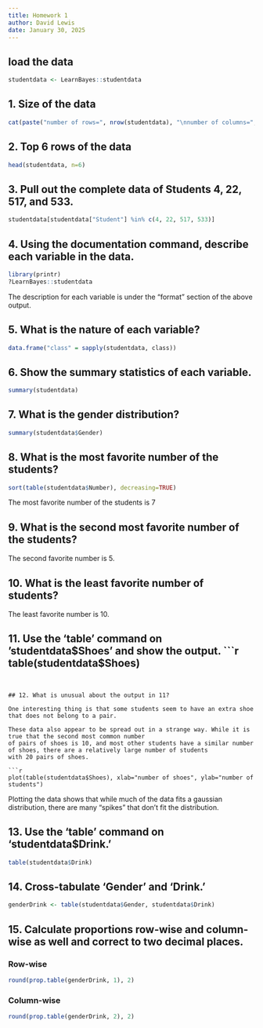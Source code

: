 ```yaml
---
title: Homework 1
author: David Lewis
date: January 30, 2025
---
```



## load the data
```r
studentdata <- LearnBayes::studentdata
```

## 1. Size of the data
```r
cat(paste("number of rows=", nrow(studentdata), "\nnumber of columns=", ncol(studentdata), sep=""))
```

## 2. Top 6 rows of the data
```r
head(studentdata, n=6)
```

## 3.  Pull out the complete data of Students 4, 22, 517, and 533.
```r
studentdata[studentdata["Student"] %in% c(4, 22, 517, 533)]
```

## 4. Using the documentation command, describe each variable in the data.
```r
library(printr)
?LearnBayes::studentdata
```
The description for each variable is under the "format" section of the above output.


## 5. What is the nature of each variable?
```r
data.frame("class" = sapply(studentdata, class))
```

## 6. Show the summary statistics of each variable.
```r
summary(studentdata)
```

## 7. What is the gender distribution?
```r
summary(studentdata$Gender)
```

## 8. What is the most favorite number of the students?
```r
sort(table(studentdata$Number), decreasing=TRUE)
```
The most favorite number of the students is 7

## 9. What is the second most favorite number of the students?
The second favorite number is 5.

## 10. What is the least favorite number of students?
The least favorite number is 10.

## 11. Use the ‘table’ command on ‘studentdata$Shoes’ and show the output.
```r
table(studentdata$Shoes)
```


## 12. What is unusual about the output in 11?

One interesting thing is that some students seem to have an extra shoe that does not belong to a pair.

These data also appear to be spread out in a strange way. While it is true that the second most common number
of pairs of shoes is 10, and most other students have a similar number of shoes, there are a relatively large number of students
with 20 pairs of shoes.

```r
plot(table(studentdata$Shoes), xlab="number of shoes", ylab="number of students")
```

Plotting the data shows that while much of the data fits a gaussian distribution, there are many "spikes" that don't fit the distribution.

## 13. Use the ‘table’ command on ‘studentdata$Drink.’

```r
table(studentdata$Drink)

```

## 14. Cross-tabulate ‘Gender’ and ‘Drink.’
```r
genderDrink <- table(studentdata$Gender, studentdata$Drink)
```

## 15. Calculate proportions row-wise and column-wise as well and correct to two decimal places.

### Row-wise
```r
round(prop.table(genderDrink, 1), 2)
```

### Column-wise
```r
round(prop.table(genderDrink, 2), 2)
```